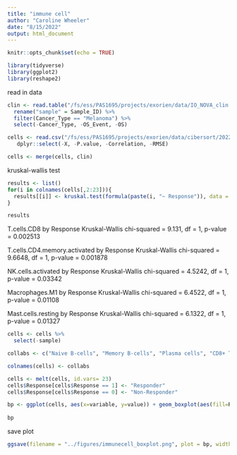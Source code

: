 ```yaml
---
title: "immune cell"
author: "Caroline Wheeler"
date: "8/15/2022"
output: html_document
---
```


```r
knitr::opts_chunk$set(echo = TRUE)

library(tidyverse)
library(ggplot2)
library(reshape2)
```

read in data
```r
clin <- read.table("/fs/ess/PAS1695/projects/exorien/data/IO_NOVA_clin.txt", header = TRUE) %>%
  rename("sample" = Sample_ID) %>%
  filter(Cancer_Type == "Melanoma") %>%
  select(-Cancer_Type, -OS_Event, -OS)

cells <- read.csv("/fs/ess/PAS1695/projects/exorien/data/cibersort/2022-03-16_immunecell_composition.csv") %>%
   dplyr::select(-X, -P.value, -Correlation, -RMSE)
```

```r
cells <- merge(cells, clin)
```

kruskal-wallis test
```r
results <- list()
for(i in colnames(cells[,2:23])){  
  results[[i]] <- kruskal.test(formula(paste(i, "~ Response")), data = cells)
}

results 
```

T.cells.CD8 by Response
Kruskal-Wallis chi-squared = 9.131, df = 1, p-value = 0.002513

T.cells.CD4.memory.activated by Response
Kruskal-Wallis chi-squared = 9.6648, df = 1, p-value = 0.001878

 NK.cells.activated by Response
Kruskal-Wallis chi-squared = 4.5242, df = 1, p-value = 0.03342

Macrophages.M1 by Response
Kruskal-Wallis chi-squared = 6.4522, df = 1, p-value = 0.01108

Mast.cells.resting by Response
Kruskal-Wallis chi-squared = 6.1322, df = 1, p-value = 0.01327


```r
cells <- cells %>%
  select(-sample)

collabs <- c("Naive B-cells", "Memory B-cells", "Plasma cells", "CD8+ T-cells", "Naive CD4 T-cells", "Memory CD4 T-cells, resting", "Memory CD4 T-cells, activated", "Follicular-helper T-cells", "Tregs", "Gamma delta T-cells", "NK cells, resting", "NK cells, activated", "Monocytes", "M0 Macrophages", "M1 Macrophages", "M2 Macrophages", "Dendritic cells, resting", "Dendritic cells, activated", "Mast cells, resting", "Mast cells, activated", "Eosinophils", "Neutrophils", "Response")

colnames(cells) <- collabs

cells <- melt(cells, id.vars= 23)
cells$Response[cells$Response == 1] <- "Responder"
cells$Response[cells$Response == 0] <- "Non-Responder"
```


```r
bp <- ggplot(cells, aes(x=variable, y=value)) + geom_boxplot(aes(fill=Response)) + xlab("") + ylab("Abundance") + labs(fill = "") + theme_bw(base_size = 28) + theme(axis.text.x = element_text(angle = 45, hjust=1)) + scale_fill_manual(values=c("red3", "cornflowerblue"))
  
bp
```

save plot
```r
ggsave(filename = "../figures/immunecell_boxplot.png", plot = bp, width = 28, height = 10, dpi = 600)
```
